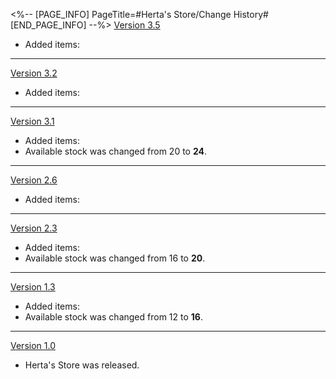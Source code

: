 <%-- [PAGE_INFO]
PageTitle=#Herta's Store/Change History#
[END_PAGE_INFO] --%>
{{Change History/Header}}
[[Version 3.5]]
* Added items: {{Item List|Where's the Rabbit?}}
----
[[Version 3.2]]
* Added items: {{Item List|Ninja Record: Sound Hunt; Music Disc}}
----
[[Version 3.1]]
* Added items: {{Item List|Memory's Curtain Never Falls}}
* Available {{Item|Superimposer (Custom-made)|25}} stock was changed from 20 to '''24'''.
----
[[Version 2.6]]
* Added items: {{Item List|Before the Tutorial Mission Starts; Lil' Twisty Bubble Gum; Hey, Over Here; Exorcismal Fulu; For Tomorrow's Journey; Clockwork Inspiration Notebook}}
----
[[Version 2.3]]
* Added items: {{Item List|Eternal Calculus}}
* Available {{Item|Superimposer (Custom-made)|25}} stock was changed from 16 to '''20'''.
----
[[Version 1.3]]
* Added items: {{Item List|Solitary Healing}}
* Available {{Item|Superimposer (Custom-made)|25}} stock was changed from 12 to '''16'''.
----
[[Version 1.0]]
* Herta's Store was released.